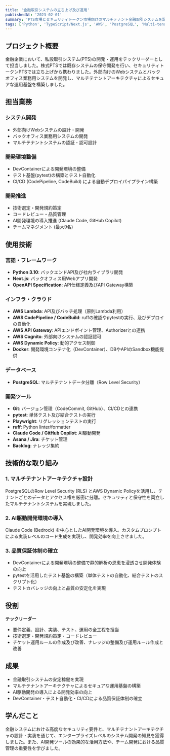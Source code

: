 ```yaml
---
title: '金融取引システムの立ち上げ及び運用'
publishedAt: '2023-02-01'
summary: 'PTS市場とセキュリティトークン市場向けのマルチテナント金融取引システムを設計・開発・運用'
tags: ['Python', 'TypeScript/Next.js', 'AWS', 'PostgreSQL', 'Multi-tenant']
---
```


## プロジェクト概要

金融企業において、私設取引システム(PTS)の開発・運用をテックリーダーとして担当しました。株式PTSでは既存システムの保守開発を行い、セキュリティトークンPTSでは立ち上げから携わりました。外部向けのWebシステムとバックオフィス業務用システムを開発し、マルチテナントアーキテクチャによるセキュアな運用基盤を構築しました。

## 担当業務

### システム開発

- 外部向けWebシステムの設計・開発
- バックオフィス業務用システムの開発
- マルチテナントシステムの認証・認可設計

### 開発環境整備

- DevContainerによる開発環境の整備
- テスト基盤(pytest)の構築とテスト自動化
- CI/CD (CodePipeline, CodeBuild) による自動デプロイパイプライン構築

### 開発推進

- 技術選定・開発規約策定
- コードレビュー・品質管理
- AI開発環境の導入推進 (Claude Code, GitHub Copilot)
- チームマネジメント (最大9名)

## 使用技術

### 言語・フレームワーク

- **Python 3.10**: バックエンドAPI及び社内ライブラリ開発
- **Next.js**: バックオフィス用Webアプリ開発
- **OpenAPI Specification**: API仕様定義及びAPI Gateway構築

### インフラ・クラウド

- **AWS Lambda**: API及びバッチ処理（原則Lambda利用）
- **AWS CodePipeline / CodeBuild**: ruffの確認やpytestの実行、及びデプロイの自動化
- **AWS API Gateway**: APIエンドポイント管理、Authorizerとの連携
- **AWS Cognito**: 外部向けシステムの認証認可
- **AWS Dynamic Policy**: 動的アクセス制御
- **Docker**: 開発環境コンテナ化（DevContainer）、DBやAPIのSandbox機能提供

### データベース

- **PostgreSQL**: マルチテナントデータ分離（Row Level Security）

### 開発ツール

- **Git**: バージョン管理（CodeCommit, GitHub）、CI/CDとの連携
- **pytest**: 単体テスト及び結合テストの実行
- **Playwright**: リグレッションテストの実行
- **ruff**: Python linter/formatter
- **Claude Code / GitHub Copilot**: AI駆動開発
- **Asana / Jira**: チケット管理
- **Backlog**: ナレッジ集約

## 技術的な取り組み

### 1. マルチテナントアーキテクチャ設計

PostgreSQLのRow Level Security (RLS) とAWS Dynamic Policyを活用し、テナントごとのデータとアクセス権を厳密に分離。セキュリティと保守性を両立したマルチテナントシステムを実現しました。

### 2. AI駆動開発環境の導入

Claude Code (Bedrock) を中心としたAI開発環境を導入。カスタムプロンプトによる実装レベルのコード生成を実現し、開発効率を向上させました。

### 3. 品質保証体制の確立

- DevContainerによる開発環境の整備で静的解析の恩恵を浸透させ開発体験の向上
- pytestを活用したテスト基盤の構築（単体テストの自動化、結合テストのスクリプト化）
- テストカバレッジの向上と品質の安定化を実現

## 役割

**テックリーダー**

- 要件定義、設計、実装、テスト、運用の全工程を担当
- 技術選定・開発規約策定・コードレビュー
- チケット運用ルールの作成及び改善、ナレッジの整備及び運用ルール作成と改善

## 成果

- 金融取引システムの安定稼働を実現
- マルチテナントアーキテクチャによるセキュアな運用基盤の構築
- AI駆動開発の導入による開発効率の向上
- DevContainer・テスト自動化・CI/CDによる品質保証体制の確立

## 学んだこと

金融システムにおける高度なセキュリティ要件と、マルチテナントアーキテクチャの設計・実装を通じて、エンタープライズレベルのシステム開発の知見を獲得しました。また、AI開発ツールの効果的な活用方法や、チーム開発における品質管理の重要性を学びました。
